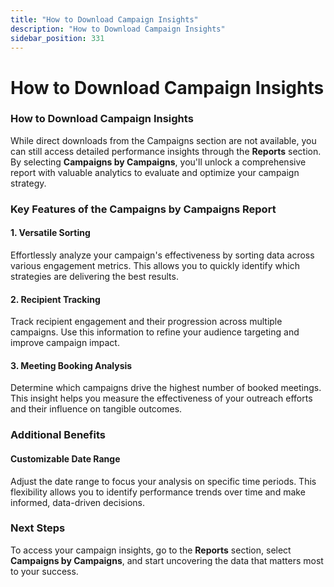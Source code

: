 ```yaml
---
title: "How to Download Campaign Insights"
description: "How to Download Campaign Insights"
sidebar_position: 331
---
```


# How to Download Campaign Insights

### How to Download Campaign Insights
While direct downloads from the Campaigns section are not available, you can still access detailed performance insights through the **Reports** section. By selecting **Campaigns by Campaigns**, you'll unlock a comprehensive report with valuable analytics to evaluate and optimize your campaign strategy.
### **Key Features of the Campaigns by Campaigns Report**
#### **1. Versatile Sorting**
Effortlessly analyze your campaign's effectiveness by sorting data across various engagement metrics. This allows you to quickly identify which strategies are delivering the best results.
#### **2. Recipient Tracking**
Track recipient engagement and their progression across multiple campaigns. Use this information to refine your audience targeting and improve campaign impact.
#### **3. Meeting Booking Analysis**
Determine which campaigns drive the highest number of booked meetings. This insight helps you measure the effectiveness of your outreach efforts and their influence on tangible outcomes.
### **Additional Benefits**
#### **Customizable Date Range**
Adjust the date range to focus your analysis on specific time periods. This flexibility allows you to identify performance trends over time and make informed, data-driven decisions.
### **Next Steps**
To access your campaign insights, go to the **Reports** section, select **Campaigns by Campaigns**, and start uncovering the data that matters most to your success.